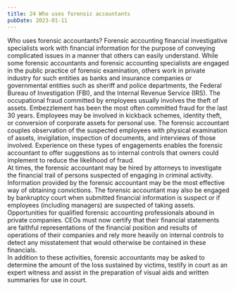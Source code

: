 ```yaml
---
title: 24 Who uses forensic accountants
pubDate: 2023-01-11
---
```


Who uses forensic accountants?
Forensic accounting financial investigative specialists work with financial information for the purpose of conveying complicated issues in a manner that others can easily understand.   While some forensic accountants and forensic accounting specialists are engaged in the public practice of forensic examination, others work in private industry for such entities as banks and insurance companies or governmental entities such as sheriff and police departments, the Federal Bureau of Investigation (FBI), and the Internal Revenue Service (IRS).
The occupational fraud committed by employees usually involves the theft of assets.  Embezzlement has been the most often committed fraud for the last 30 years.  Employees may be involved in kickback schemes, identity theft, or conversion of corporate assets for personal use.  The forensic accountant couples observation of the suspected employees with physical examination of assets, invigilation, inspection of documents, and interviews of those involved.  Experience on these types of engagements enables the forensic accountant to offer suggestions as to internal controls that owners could implement to reduce the likelihood of fraud.       
At times, the forensic accountant may be hired by attorneys to investigate the financial trail of persons suspected of engaging in criminal activity.  Information provided by the forensic accountant may be the most effective way of obtaining convictions.  The forensic accountant may also be engaged by bankruptcy court when submitted financial information is suspect or if employees (including managers) are suspected of taking assets.  
Opportunities for qualified forensic accounting professionals abound in private companies.  CEOs must now certify that their financial statements are faithful representations of the financial position and results of operations of their companies and rely more heavily on internal controls to detect any misstatement that would otherwise be contained in these financials.   
In addition to these activities, forensic accountants may be asked to determine the amount of the loss sustained by victims, testify in court as an expert witness and assist in the preparation of visual aids and written summaries for use in court.
